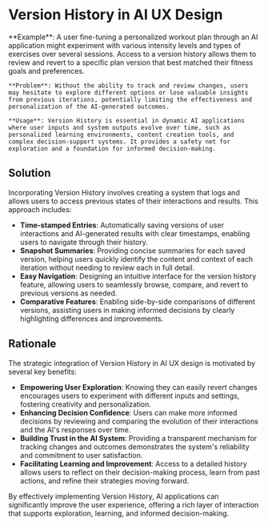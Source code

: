 # Version History in AI UX Design

<div className="bg-neutral-100 dark:bg-neutral-800 px-16 py-10 border">
    **Example**: A user fine-tuning a personalized workout plan through an AI application might experiment with various intensity levels and types of exercises over several sessions. Access to a version history allows them to review and revert to a specific plan version that best matched their fitness goals and preferences.

    **Problem**: Without the ability to track and review changes, users may hesitate to explore different options or lose valuable insights from previous iterations, potentially limiting the effectiveness and personalization of the AI-generated outcomes.

    **Usage**: Version History is essential in dynamic AI applications where user inputs and system outputs evolve over time, such as personalized learning environments, content creation tools, and complex decision-support systems. It provides a safety net for exploration and a foundation for informed decision-making.

</div>

## Solution

Incorporating Version History involves creating a system that logs and allows users to access previous states of their interactions and results. This approach includes:

- **Time-stamped Entries**: Automatically saving versions of user interactions and AI-generated results with clear timestamps, enabling users to navigate through their history.
- **Snapshot Summaries**: Providing concise summaries for each saved version, helping users quickly identify the content and context of each iteration without needing to review each in full detail.
- **Easy Navigation**: Designing an intuitive interface for the version history feature, allowing users to seamlessly browse, compare, and revert to previous versions as needed.
- **Comparative Features**: Enabling side-by-side comparisons of different versions, assisting users in making informed decisions by clearly highlighting differences and improvements.

## Rationale

The strategic integration of Version History in AI UX design is motivated by several key benefits:

- **Empowering User Exploration**: Knowing they can easily revert changes encourages users to experiment with different inputs and settings, fostering creativity and personalization.
- **Enhancing Decision Confidence**: Users can make more informed decisions by reviewing and comparing the evolution of their interactions and the AI's responses over time.
- **Building Trust in the AI System**: Providing a transparent mechanism for tracking changes and outcomes demonstrates the system's reliability and commitment to user satisfaction.
- **Facilitating Learning and Improvement**: Access to a detailed history allows users to reflect on their decision-making process, learn from past actions, and refine their strategies moving forward.

By effectively implementing Version History, AI applications can significantly improve the user experience, offering a rich layer of interaction that supports exploration, learning, and informed decision-making.
